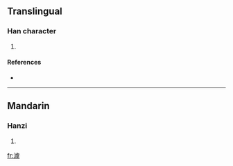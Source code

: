 ==Translingual==

===Han character===
{{Han char|rn=85|rad=水|as=13|sn=16|four=3113<sub>4</sub>|canj=水卜心大 (EYPK)}}

# {{defn|Han|sort=水13}}

====References====
* {{Han ref|kx=0652.360|dkj=18375|hdz=31755.030|uh=6F9E|ud=28574|bh=E9F3|bd=59891}}

----

==Mandarin==

===Hanzi===
{{cmn-hanzi|pin=[[yú]] ([[yu2]])|wg=yü<sup>2</sup>}}

# {{defn|Mandarin|sort=水13}}

[[fr:澞]]